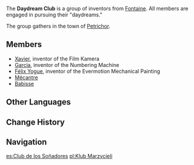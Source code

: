 {{Faction Infobox
|image        = 
|caption      = 
|leader       = 
|enemy        = 
|founder      = 
|ally         = 
|base         = [[Petrichor]]
|region       = Fontaine
}}
The '''Daydream Club''' is a group of inventors from [[Fontaine]]. All members are engaged in pursuing their "daydreams."

The group gathers in the town of [[Petrichor]].

==Members==
* [[Xavier]], inventor of the Film Kamera
* [[Garcia]], inventor of the Numbering Machine
* [[Félix Yogue]], inventor of the Evermotion Mechanical Painting
* [[Mécantre]]
* [[Babisse]]

==Other Languages==
{{Other Languages
|en      = Daydream Club
|zhs     = 空想俱乐部
|zhs_rm  = Kōngxiǎng Jùlèbù
|zht     = 空想俱樂部
|zht_rm  = Kōngxiǎng Jùlèbù
|zh_tl   = 
|ja      = 空想クラブ
|ja_rm   = Kuusou Kurabu
|ja_tl   = Daydream Club
|ko      = {{tt|공상|空想}} 클럽
|ko_rm   = Gongsang Keulleop
|ko_tl   = Daydream Club
|es      = Club de los Soñadores
|es_tl   = Dreamers' Club
|fr      = Club des rêveurs
|fr_tl   = Dreamers' Club
|ru      = Клуб праздных мечтателей
|ru_tl   = Club of Idle Dreamers
|th      = คลับจินตนาการ
|th_rm   = 
|th_tl   = 
|vi      = CLB Mơ {{tt|Mộng|夢}}
|vi_tl   = 
|de      = Klub der Visionäre
|de_tl   = Club of Visionaries
|id      = Klub Pemimpi
|id_tl   = Dreamers' Club
|pt      = Clube de Sonhadores
|pt_tl   = Dreamers' Club
|tr      = 
|tr_tl   = 
|it      = 
|it_tl   = 
}}

==Change History==
{{Change History|introduced=2.8}}

==Navigation==
{{Faction Navbox}}

[[es:Club de los Soñadores]]
[[pl:Klub Marzycieli]]